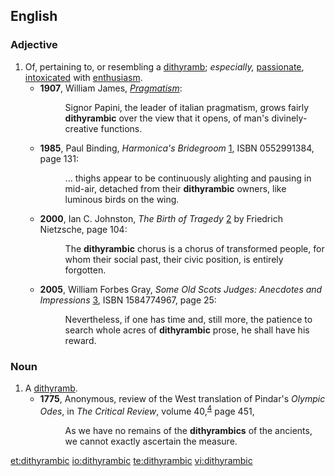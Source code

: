 ==English==

===Adjective===
{{en-adj}}

# Of, pertaining to, or resembling a [[dithyramb]]; ''especially,'' [[passionate]], [[intoxicated]] with [[enthusiasm]].
#* '''1907''', William James, ''[[wikisource:Pragmatism:_A_New_Name_for_Some_Old_Ways_of_Thinking|Pragmatism]]'':
#*: Signor Papini, the leader of italian pragmatism, grows fairly '''dithyrambic''' over the view that it opens, of man's divinely-creative functions.
#* '''1985''', Paul Binding, ''Harmonica's Bridegroom'' [http://books.google.com/books?id=tabbzcV5ej8C], ISBN 0552991384, page 131:
#*:... thighs appear to be continuously alighting and pausing in mid-air, detached from their '''dithyrambic''' owners, like luminous birds on the wing. 
#* '''2000''', Ian C. Johnston, ''The Birth of Tragedy'' [http://books.google.com/books?id=ufCCJUFo-LMC] by Friedrich Nietzsche, page 104:
#*: The '''dithyrambic''' chorus is a chorus of transformed people, for whom their social past, their civic position, is entirely forgotten.
#* '''2005''', William Forbes Gray, ''Some Old Scots Judges: Anecdotes and Impressions'' [http://books.google.com/books?id=zY-1gt20e-EC], ISBN 1584774967, page 25:
#*: Nevertheless, if one has time and, still more, the patience to search whole acres of '''dithyrambic''' prose, he shall have his reward.

===Noun===
{{en-noun}}

# A [[dithyramb]].
#* '''1775''', Anonymous, review of the West translation of Pindar's ''Olympic Odes'', in ''The Critical Review'', volume 40,<sup> [http://books.google.com/books?id=ZB8FAAAAYAAJ]</sup> page 451,
#*: As we have no remains of the '''dithyrambics''' of the ancients, we cannot exactly ascertain the measure.

[[et:dithyrambic]]
[[io:dithyrambic]]
[[te:dithyrambic]]
[[vi:dithyrambic]]